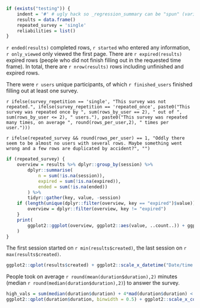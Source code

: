 ```r
if (exists("testing")) {
	indent = '#' # ugly hack so _regression_summary can be "spun" (variables included via `r ` have to be available)
	results = data.frame()
	repeated_survey = 'single'
	reliabilities = list()
}
```

`r ended(results)` completed rows, `r started` who entered any information, `r only_viewed` only viewed the first page. There are `r expired(results)` expired rows (people who did not finish filling out in the requested time frame). In total, there are `r nrow(results)` rows including unfinished and expired rows. 


There were `r users` unique participants, of which `r finished_users` finished filling out at least one survey.

`r ifelse(survey_repetition == 'single', "This survey was not repeated.", ifelse(survey_repetition == 'repeated_once', paste0("This survey was repeated once by ", sum(rows_by_user == 2), " out of ", sum(rows_by_user <= 2), " users."), paste0("This survey was repeated many times, on average ", round(rows_per_user,2), " times per user.")))`

`r ifelse(repeated_survey && round(rows_per_user) == 1, "Oddly there seem to be almost no users with several rows. Maybe something went wrong and a few rows are duplicated by accident?", "")`


```r
if (repeated_survey) {
	overview = results %>% dplyr::group_by(session) %>% 
		dplyr::summarise(
			n = sum(!is.na(session)),
			expired = sum(!is.na(expired)),
			ended = sum(!is.na(ended))
		) %>% 
		tidyr::gather(key, value, -session)
	if (length(unique(dplyr::filter(overview, key == "expired")$value)) == 1) {
		overview = dplyr::filter(overview, key != "expired")
	}
	print(
		ggplot2::ggplot(overview, ggplot2::aes(value, ..count..)) + ggplot2::geom_bar() + ggplot2::facet_wrap(~ key, nrow = 1)
	)
}
```

The first session started on `r min(results$created)`, the last session on `r max(results$created)`. 


```r
ggplot2::qplot(results$created) + ggplot2::scale_x_datetime("Date/time when survey was started")
```

People took on average `r round(mean(duration$duration),2)` minutes (median `r round(median(duration$duration),2)`) to answer the survey.

```r
high_vals = sum(median(duration$duration) + 4*mad(duration$duration) < duration$duration)
ggplot2::qplot(duration$duration, binwidth = 0.5) + ggplot2::scale_x_continuous(paste("Duration (in minutes), excluding", high_vals, "values above median + 4*MAD"), limits = c(NA, median(duration$duration) + 4*mad(duration$duration)))
```


